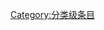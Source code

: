 {{catmore1|[[Wikipedia:园艺与园林专题|Wikipedia:园艺与园林专题]]}}
{{Articles by Quality|topic=园艺与园林|project=园艺与园林|format=TOC}}
{{emptycat}}

[[Category:分类级条目|Category:分类级条目]]